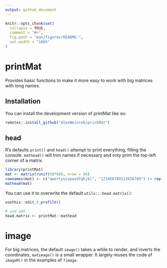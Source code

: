 ```yaml
---
output: github_document
---
```


<!-- README.md is generated from README.Rmd. Please edit that file -->

```r
knitr::opts_chunk$set(
  collapse = TRUE,
  comment = "#>",
  fig.path = "man/figures/README-",
  out.width = "100%"
)
```

# printMat



Provides basic functions to make it more easy to work with big matrices with long names.

## Installation

You can install the development version of printMat like so:

``` r
remotes::install_github("AlexWeinreb/printMat")
```

## head

R's defaults `print()` and `head()` attempt to print everything, filling the console. `mathead()` will trim names if necessary and only print the top-left corner of a matrix.
 
```r
library(printMat)
mat <- matrix(runif(50*60), nrow = 50)
rownames(mat) <- c("qwertyuiopasdfghjkl", "123456789123456789") |> rep(25)
mathead(mat)
```

You can use it to overwrite the default `utils:::head.matrix()`:

```r
usethis::edit_r_profile()

# and add
head.matrix <- printMat::mathead
```


# image

For big matrices, the default `image()` takes a while to render, and inverts the coordinates, `matimage()` is a small wrapper. It largely reuses the code of `imageM()` in the examples of `?image`.




